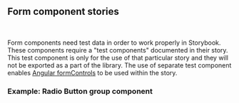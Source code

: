 
<Meta title="Documentation/Development/Form component stories" />

## Form component stories

<br />

Form components need test data in order to work properly in Storybook. These components require a "test components" documented in their story. This test component is only for the use of that particular story and they will not be exported as a part of the library.
The use of separate test component enables [Angular formControls](https://angular.io/api/forms/FormControl) to be used within the story.

### Example: Radio Button group component
